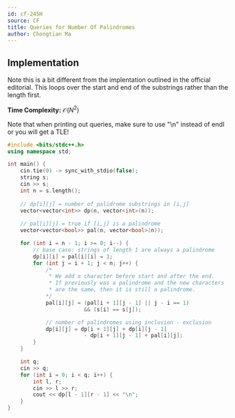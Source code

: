 ```yaml
---
id: cf-245H
source: CF
title: Queries for Number Of Palindromes
author: Chongtian Ma
---
```

## Implementation

Note this is a bit different from the implentation outlined in the official
editorial. This loops over the start and end of the substrings rather than the
length first.

**Time Complexity:** $\mathcal{O}(N^2)$

<LanguageSection>

<CPPSection>

<Warning title="Tight Constraints">
Note that when printing out queries, make sure to use "\n" instead of endl or you will get a TLE!
</Warning>

```cpp
#include <bits/stdc++.h>
using namespace std;

int main() {
	cin.tie(0) -> sync_with_stdio(false);
	string s;
	cin >> s;
	int n = s.length();
	
	// dp[i][j] = number of palidrome substrings in [i,j]
	vector<vector<int>> dp(n, vector<int>(n));
	
	// pal[i][j] = true if [i,j] is a palindrome
	vector<vector<bool>> pal(n, vector<bool>(n));

	for (int i = n - 1; i >= 0; i--) {
		// base case: strings of length 1 are always a palindrome
		dp[i][i] = pal[i][i] = 1;
		for (int j = i + 1; j < n; j++) {
			/*
			 * We add a character before start and after the end.
			 * If previously was a palindrome and the new characters
			 * are the same, then it is still a palindrome.
			*/
			pal[i][j] = (pal[i + 1][j - 1] || j - i == 1)
						&& (s[i] == s[j]);

			// number of palindromes using inclusion - exclusion
			dp[i][j] = dp[i + 1][j] + dp[i][j - 1]
					    - dp[i + 1][j - 1] + pal[i][j];
		}
	}

	int q;
	cin >> q;
	for (int i = 0; i < q; i++) {
		int l, r; 
		cin >> l >> r;
		cout << dp[l - 1][r - 1] << "\n";
	}
}

```

</CPPSection>

</LanguageSection>

